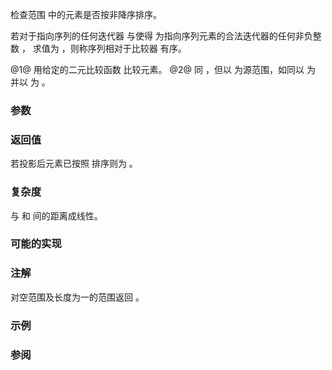 {{cpp/ranges/title|is_sorted}}
{{cpp/algorithm/ranges/navbar}}
{{dcl begin}}
{{dcl header|algorithm}}
{{dcl h|调用签名}}
{{dcl|num=1|since=c++20|1=
template&lt; std::forward_iterator I, std::sentinel_for&lt;I&gt; S,
          class Proj = std::identity,
          std::indirect_strict_weak_order&lt;std::projected&lt;I, Proj&gt;&gt;
              Comp = ranges::less &gt;
constexpr bool
    is_sorted( I first, S last, Comp comp = {}, Proj proj = {} );
}}
{{dcl|num=2|since=c++20|1=
template&lt; ranges::forward_range R, class Proj = std::identity,
          std::indirect_strict_weak_order&lt;
              std::projected&lt;ranges::iterator_t&lt;R&gt;, Proj&gt;&gt;
                  Comp = ranges::less &gt;
constexpr bool
    is_sorted( R&amp;&amp; r, Comp comp = {}, Proj proj = {} );
}}
{{dcl end}}

检查范围 {{range|first|last}} 中的元素是否按非降序排序。

若对于指向序列的任何迭代器 {{tt|it}} 与使得 {{tt|it + n}} 为指向序列元素的合法迭代器的任何非负整数 {{tt|n}}，{{c|std::invoke(comp, std::invoke(proj, *(it + n)), std::invoke(proj, *it))}} 求值为 {{c|false}}，则称序列相对于比较器 {{c|comp}} 有序。

@1@ 用给定的二元比较函数 {{c|comp}} 比较元素。
@2@ 同 {{v|1}}，但以 {{c|r}} 为源范围，如同以 {{c|ranges::begin(r)}} 为 {{c|first}} 并以 {{c|ranges::end(r)}} 为 {{c|last}}。

{{cpp/ranges/niebloid}}

===参数===
{{par begin}}
{{par range|3=要检查是否有序的|sentinel=yes}}
{{par | r |要检查是否有序的元素范围}}
{{par | comp |应用到投影后元素的比较函数}}
{{par | proj |应用到元素的投影}}
{{par end}}

===返回值===
若投影后元素已按照 {{c|comp}} 排序则为 {{c|true}}。

===复杂度===
与 {{c|first}} 和 {{c|last}} 间的距离成线性。

===可能的实现===
{{eq fun
|1=
struct is_sorted_fn
{
    template&lt;std::forward_iterator I, std::sentinel_for&lt;I&gt; S,
             class Proj = std::identity,
             std::indirect_strict_weak_order&lt;std::projected&lt;I, Proj&gt;&gt;
                 Comp = ranges::less&gt;
    constexpr bool operator()(I first, S last, Comp comp = {}, Proj proj = {}) const
    {
        return ranges::is_sorted_until(first, last, comp, proj) == last;
    }
  
    template&lt;ranges::forward_range R, class Proj = std::identity,
             std::indirect_strict_weak_order&lt;
                 std::projected&lt;ranges::iterator_t&lt;R&gt;, Proj&gt;&gt;
                     Comp = ranges::less&gt;
    constexpr bool operator()(R&amp;&amp; r, Comp comp = {}, Proj proj = {}) const
    {
        return (*this)(ranges::begin(r), ranges::end(r), std::ref(comp), std::ref(proj));
    }
};

inline constexpr is_sorted_fn is_sorted;
}}

===注解===
{{tt|ranges::is_sorted}} 对空范围及长度为一的范围返回 {{c|true}}。

===示例===
{{example
|code=
#include &lt;algorithm&gt;
#include &lt;array&gt;
#include &lt;functional&gt;
#include &lt;iostream&gt;
#include &lt;iterator&gt;

int main()
{
    namespace ranges = std::ranges;

    std::array digits {3, 1, 4, 1, 5};

    ranges::copy(digits, std::ostream_iterator&lt;int&gt;(std::cout, " "));
    ranges::is_sorted(digits)
        ? std::cout &lt;&lt; ": sorted\n"
        : std::cout &lt;&lt; ": not sorted\n";

    ranges::sort(digits);

    ranges::copy(digits, std::ostream_iterator&lt;int&gt;(std::cout, " "));
    ranges::is_sorted(ranges::begin(digits), ranges::end(digits))
        ? std::cout &lt;&lt; ": sorted\n"
        : std::cout &lt;&lt; ": not sorted\n";

    ranges::reverse(digits);

    ranges::copy(digits, std::ostream_iterator&lt;int&gt;(std::cout, " "));
    ranges::is_sorted(digits, ranges::greater {})
        ? std::cout &lt;&lt; ": sorted (with 'greater')\n"
        : std::cout &lt;&lt; ": not sorted\n";
}
|output=
3 1 4 1 5 : not sorted
1 1 3 4 5 : sorted
5 4 3 1 1 : sorted (with 'greater')
}}

===参阅===
{{dsc begin}}
{{dsc inc | cpp/algorithm/ranges/dsc is_sorted_until}}
{{dsc inc | cpp/algorithm/dsc is_sorted}}
{{dsc end}}

{{langlinks|de|en|es|fr|it|ja|pt|ru}}
